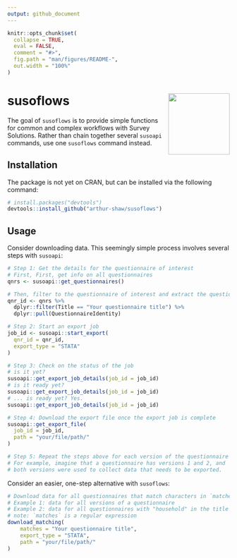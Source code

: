 ```yaml
---
output: github_document
---
```


<!-- README.md is generated from README.Rmd. Please edit that file -->

```r
knitr::opts_chunk$set(
  collapse = TRUE,
  eval = FALSE,
  comment = "#>",
  fig.path = "man/figures/README-",
  out.width = "100%"
)
```

# susoflows <img src="man/figures/logo.png" align="right" height="139" />

<!-- badges: start -->
<!-- badges: end -->

The goal of `susoflows` is to provide simple functions for common and complex workflows with Survey Solutions. Rather than chain together several `susoapi` commands, use one `susoflows` command instead.

## Installation

The package is not yet on CRAN, but can be installed via the following command:

``` r
# install.packages("devtools")
devtools::install_github("arthur-shaw/susoflows")
```

## Usage

Consider downloading data. This seemingly simple process involves several steps with `susoapi`:

```r
# Step 1: Get the details for the questionnaire of interest
# First, First, get info on all questionnaires
qnrs <- susoapi::get_questionnaires()

# Then, filter to the questionnaire of interest and extract the questionnaire ID and version number.
qnr_id <- qnrs %>% 
  dplyr::filter(Title == "Your questionnaire title") %>%
  dplyr::pull(QuestionnaireIdentity)

# Step 2: Start an export job
job_id <- susoapi::start_export(
  qnr_id = qnr_id,
  export_type = "STATA"
)

# Step 3: Check on the status of the job
# is it yet?
susoapi::get_export_job_details(job_id = job_id)
# is it ready yet?
susoapi::get_export_job_details(job_id = job_id)
# ... is ready yet? Yes.
susoapi::get_export_job_details(job_id = job_id)

# Step 4: Download the export file once the export job is complete
susoapi::get_export_file(
  job_id = job_id, 
  path = "your/file/path/"
)

# Step 5: Repeat the steps above for each version of the questionnaire (if applicable).
# For example, imagine that a questionnaire has versions 1 and 2, and
# both versions were used to collect data that needs to be exported.
```

Consider an easier, one-step alternative with `susoflows`:

```r

# Download data for all questionnaires that match characters in `matches`
# Example 1: data for all versions of a questionnaire
# Example 2: data for all questionnaires with "household" in the title
# note: `matches` is a regular expression
download_matching(
    matches = "Your questionnaire title", 
    export_type = "STATA",
    path = "your/file/path/"
)

```
